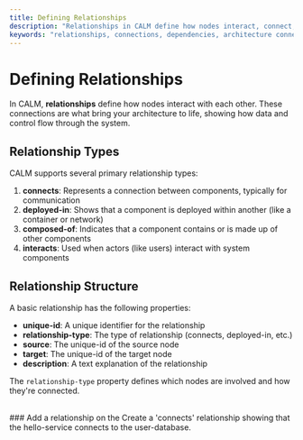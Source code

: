 ```yaml
---
title: Defining Relationships
description: "Relationships in CALM define how nodes interact, connect, or depend on each other. They represent the connections, data flows, and dependencies within your architecture."
keywords: "relationships, connections, dependencies, architecture connections"
---
```


# Defining Relationships

In CALM, **relationships** define how nodes interact with each other. These connections are what bring your architecture to life, showing how data and control flow through the system.

## Relationship Types

CALM supports several primary relationship types:

1. **connects**: Represents a connection between components, typically for communication
2. **deployed-in**: Shows that a component is deployed within another (like a container or network)
3. **composed-of**: Indicates that a component contains or is made up of other components
4. **interacts**: Used when actors (like users) interact with system components

## Relationship Structure

A basic relationship has the following properties:

- **unique-id**: A unique identifier for the relationship
- **relationship-type**: The type of relationship (connects, deployed-in, etc.)
- **source**: The unique-id of the source node
- **target**: The unique-id of the target node
- **description**: A text explanation of the relationship

The `relationship-type` property defines which nodes are involved and how they're connected.

<br/>
### Add a relationship on the <SideEditorLink text="right side!"/> 
Create a 'connects' relationship showing that the hello-service connects to the user-database.